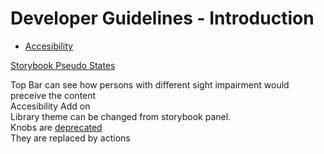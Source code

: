 

<Meta title="Dev Guidelines/Introduction" />

<div className="row start-align col-lg-12 col-md-12 col-sm-12 pb-16">
  <h1 className="row start-align col-lg-12 col-md-12 col-sm-12">Developer Guidelines - Introduction</h1>
</div>

* [Accesibility](/story/dev-guidelines-accessibility--page)


<a href="https://storybook.js.org/addons/storybook-addon-pseudo-states">Storybook Pseudo States</a>
<div>
Top Bar can see how persons with different sight impairment would preceive the content
</div>
<div>
Accesibility Add on
</div>

<div>
Library theme can be changed from storybook panel.
</div>

<div>
Knobs are <a href="https://www.npmjs.com/package/@storybook/addon-knobs" target="_blank">deprecated</a>
</div>

<div>
They are replaced by actions
</div>